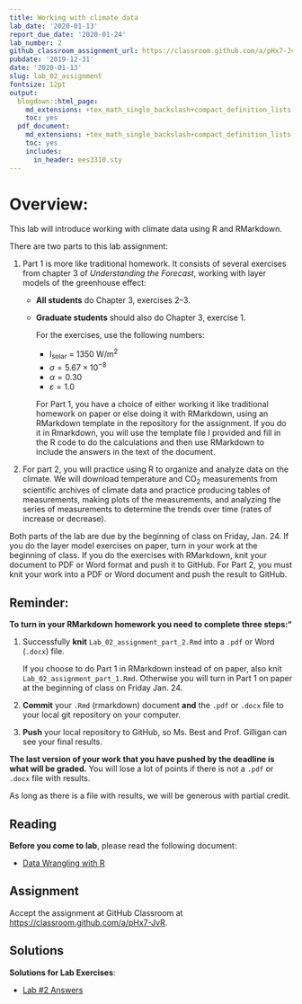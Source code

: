 ```yaml
---
title: Working with climate data
lab_date: '2020-01-13'
report_due_date: '2020-01-24'
lab_number: 2
github_classroom_assignment_url: https://classroom.github.com/a/pHx7-JvR
pubdate: '2019-12-31'
date: '2020-01-13'
slug: lab_02_assignment
fontsize: 12pt
output:
  blogdown::html_page:
    md_extensions: +tex_math_single_backslash+compact_definition_lists
    toc: yes
  pdf_document:
    md_extensions: +tex_math_single_backslash+compact_definition_lists
    toc: yes
    includes:
      in_header: ees3310.sty
---
```

# Overview:

This lab will introduce working with climate data using R and RMarkdown. 

There are two parts to this lab assignment: 

1. Part 1 is more like traditional homework. It consists of several exercises from chapter 3 of _Understanding the Forecast_, working with layer models of the greenhouse effect:
   * **All students** do Chapter 3, exercises 2--3.
   * **Graduate students** should also do Chapter 3, exercise 1.

     For the exercises, use the following numbers:

     * I~solar~ = 1350 W/m^2^
     * $\sigma = 5.67 \times 10^{-8}$
     * $\alpha = 0.30$
     * $\varepsilon = 1.0$

     For Part 1, you have a choice of either working it like traditional homework on paper or else doing it with RMarkdown, using an RMarkdown template in the repository for the assignment.
     If you do it in Rmarkdown, you will use the template file I provided and fill in the R code to do the calculations and then use RMarkdown to include the answers in the text of the document.

2. For part 2, you will practice using R to organize and analyze data on the climate. We will download temperature and CO~2~ measurements from scientific archives of climate data and practice producing tables of measurements, making plots of the measurements, and analyzing the series of measurements to determine the trends over time (rates of increase or decrease).

Both parts of the lab are due by the beginning of class on Friday, Jan. 24. If you do the layer model exercises on paper, turn in your work at the beginning of class. If you do the exercises with RMarkdown, knit your document to PDF or Word format and push it to GitHub. For Part 2, you must knit your work into a PDF or Word document and push the result to GitHub.

## Reminder:

**To turn in your RMarkdown homework you need to complete three steps:"**

1. Successfully **knit** `Lab_02_assignment_part_2.Rmd` into a `.pdf` or 
   Word (`.docx`) file. 
   
     If you choose to do Part 1 in RMarkdown instead 
     of on paper, also knit `Lab_02_assignment_part_1.Rmd`. Otherwise you will
     turn in Part 1 on paper at the beginning of class on Friday Jan. 24.
2. **Commit** your `.Rmd` (rmarkdown) document **and** the `.pdf` or `.docx` 
   file to your local git repository on your computer.
3. **Push** your local repository to GitHub, so Ms. Best and Prof. Gilligan 
   can see your final results.

**The last version of your work that you have pushed by the deadline is what will be graded.**
You will lose a lot of points if there is not a `.pdf` or `.docx` file with results.

As long as there is a file with results, we will be generous with partial credit.

## Reading

**Before you come to lab**, please read the following document:

* [Data Wrangling with R](/lab_docs/lab_02_overview){target="_blank"}

## Assignment

Accept the assignment at GitHub Classroom at <https://classroom.github.com/a/pHx7-JvR>.

## Solutions

**Solutions for Lab Exercises**:

* [Lab #2 Answers](/lab_solutions/lab_02_answers){target="_blank"}

